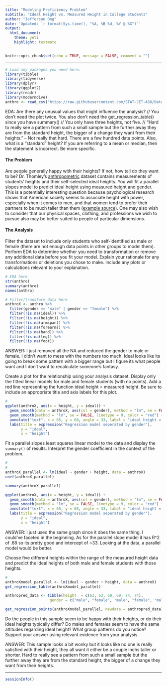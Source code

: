 ```yaml
---
title: "Modeling Proficiency Problem"
subtitle: "Ideal Height vs. Measured Height in College Students"
author: "Jefferson Ong"
date: 'Updated: `r format(Sys.time(), "%A, %B %d, %Y @ %X")`'
output: 
  html_document: 
    theme: yeti
    highlight: textmate
---
```


```r
knitr::opts_chunk$set(echo = TRUE, message = FALSE, comment = "")
```

***
```r
# Load any packages you need here.
library(tibble)
library(tidyverse)
library(dplyr)
library(ggplot2)
library(readr)
library(moderndive)
anthro <- read_csv("https://raw.githubusercontent.com/STAT-JET-ASU/Datasets/master/Instructor/anthropometric.csv")
```

EDA: Are there any unusual values that might influence the analysis? // You don't need the plot twice. You also don't need the get_regression_table() since you have summary() // You only have three heights, not five. // "Hard to really see a pattern from such a small sample but the further away they are from the standard height, the bigger of a change they want from their heights." -- Not really that hard. There are a few hundred data points.  Also, what is a "standard" height? If you are referring to a mean or median, then the statement is incorrect. Be more specific.

#### The Problem

Are people generally happy with their heights? If not, how tall do they want to be? Dr. Thomley's  [anthropometric](https://stat-jet-asu.github.io/Datasets/InstructorDescriptions/anthropometric.html) dataset contains measurements of students' heights and their self-selected ideal heights. You will fit a parallel slopes model to predict ideal height using measured height and gender. This is a potentially interesting question because psychological research shows that American society seems to associate height with power, especially when it comes to men, and that women tend to prefer their partners to be much taller than them ([example source](https://www.psychologytoday.com/us/blog/fulfillment-any-age/201306/why-women-want-tall-men)). One may also wish to consider that our physical spaces, clothing, and professions we wish to pursue also may be better suited to people of particular dimensions.

#### The Analysis

Filter the dataset to include only students who self-identified as male or female (there are not enough data points in other groups to model them). Perform EDA to determine whether you need to transformation or remove any additional data before you fit your model. Explain your rationale for any transformations or deletions you chose to make. Include any plots or calculations relevant to your explanation.

```r
# EDA here
str(anthro)
summary(anthro)
names(anthro)
```
```r
# Filter/transform data here
anthroX <- anthro %>%
  filter(gender == "male" | gender == "female") %>%
  filter(!is.na(ideal)) %>%
  filter(!is.na(height)) %>%
  filter(!is.na(armspan)) %>%
  filter(!is.na(forearm)) %>%
  filter(!is.na(hand)) %>%
  filter(!is.na(leg)) %>%
  filter(!is.na(foot))
```

ANSWER: I just removed all the NA and reduced the gender to male or female. I didn't want to mess with the numbers too much. Ideal looks like its going to break some pattern with a bigger range but I figure its what people want and I don't want to recalculate someone's fantasy. 

Create a plot for the relationship using your analysis dataset. Display only the fitted  linear models for male and female students (with no points). Add a red line representing the function ideal height = measured height. Be sure to include an appropriate title and axis labels for this plot. 

```r
#
ggplot(anthroX, aes(x = height, y = ideal)) +
  geom_smooth(data = anthroX, aes(col = gender), method = "lm", se = FALSE) +
  geom_smooth(method = "lm", se = FALSE, linetype = 9, color = "red") +
  annotate("text", x = 65, y = 68, angle = 33, label = "ideal height = measured height") +
  labs(title = expression("Regression model seperated by gender"), 
       y = "ideal",
       x = "height") 
```

Fit a parallel slopes least squares linear model to the data and display the `summary()` of results. Interpret the gender coefficient in the context of the problem. 

```r
#
#
anthroX_parallel <- lm(ideal ~ gender + height, data = anthroX)
coef(anthroX_parallel)

summary(anthroX_parallel)

ggplot(anthroX, aes(x = height, y = ideal)) +
  geom_smooth(data = anthroX, aes(col = gender), method = "lm", se = FALSE) +
  geom_smooth(method = "lm", se = FALSE, linetype = 9, color = "red") +
  annotate("text", x = 65, y = 68, angle = 33, label = "ideal height = measured height") +
  labs(title = expression("Regression model seperated by gender"), 
       y = "ideal",
       x = "height")
```

ANSWER: I just used the same graph since it does the same thing. I could've faceted in the beginning. As for the parallel slope model it has R^2 of .68 so its pretty good and intercept of ~33. Looking at the data, a parallel model would be better. 

Choose five different heights within the range of the measured height data and predict the ideal heights of both male and female students with those heights.

```r
#
anthroXmodel_parallel <- lm(ideal ~ gender + height, data = anthroX)
get_regression_table(anthroXmodel_parallel)

anthropred_data <- tibble(height  = c(63, 63, 69, 69, 74, 74),
                    gender = c("male", "female", "male", "female", "male", "female"))

get_regression_points(anthroXmodel_parallel, newdata = anthropred_data)
```

Do the people in this sample seem to be happy with their heights, or do their ideal heights typically differ? Do males and females seem to have the same attitudes regarding ideal height? What group patterns do you notice? Support your answer using relevant evidence from your analysis.

ANSWER: This sample looks a bit wonky but it looks like no one is really satisfied with their height, they all want it either be a couple inchs taller or shorter. Hard to really see a pattern from such a small sample but the further away they are from the standard height, the bigger of a change they want from their heights. 

***
```r
sessionInfo()
```
